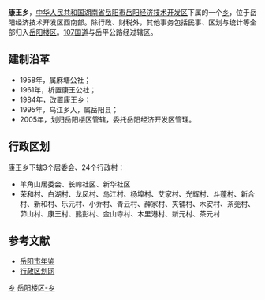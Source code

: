 {{中国乡级行政区<!---乡级行政区专用模板--->
|行政区全称 = 康王乡
|景观照片文件名 = 
|景观照片描述 = 
|位置图文件名 = 
|位置图描述 = 
|汉语拼音 = 
|通用拼音 = 
|上级行政区 = [[湖南省|湖南省]][[岳阳市|岳阳市]][[岳阳楼区|岳阳楼区]]
|行政区类别 = 乡
|行政区划代码 = 430602203
|建置时间 = 1984年
|政府驻地 = 长岭头
|地理坐标 = 
|毗邻 = 
|行政区划 = 27
|村委会 = 24
|居委会 = 3
|总面积 = 76.9平方公里
|户籍人口 = 2.8万
|户籍人口年份 = 2005
|常住人口 = 
|常住人口年份 = 
|人口密度 = 
|GDP = 
|GDP年份 = 
|邮政编码 = 
|电话区号 = 
|时区 = UTC+8（[[东八区|东八区]]）
|官方网站 = 
|网站名称 = 
}}
'''康王乡'''，[[中华人民共和国|中华人民共和国]][[湖南省|湖南省]][[岳阳市|岳阳市]][[岳阳经济技术开发区|岳阳经济技术开发区]]下属的一个[[乡|乡]]，位于岳阳经济技术开发区西南部。除行政、财税外，其他事务包括民事、区划与统计等全部归入[[岳阳楼区|岳阳楼区]]。[[107国道|107国道]]与岳平公路经过辖区。

==建制沿革==
*1958年，属麻塘公社；
*1961年，析置康王公社；
*1984年，改置康王乡；
*1995年，乌江乡入，属岳阳县；
*2005年，划归岳阳楼区管辖，委托岳阳经济开发区管理。

==行政区划==
康王乡下辖3个居委会、24个行政村：
*羊角山居委会、长岭社区、新华社区
*荣和村、白湖村、龙凤村、乌江村、杨埠村、艾家村、光辉村、斗蓬村、新合村、新和村、乐元村、小乔村、青云村、薛家村、夹铺村、木安村、茶蔸村、茆山村、康王村、熊彭村、金山寺村、木里港村、新元村、茶元村

==参考文献==
*[http://www.yysqw.gov.cn/Html/10/1/34/6/365553290.html 岳阳市年鉴]{{dead link|date=2018年2月 |bot=InternetArchiveBot |fix-attempted=yes }}
*[http://www.xzqh.org/html/show.php?contentid=25221 行政区划网] {{Wayback|url=http://www.xzqh.org/html/show.php?contentid=25221 |date=20160308235718 }}

{{湖南小作品}}
{{岳阳楼区行政区划}}
{{岳阳经济技术开发区行政区划}}

[[Category:岳阳楼区行政区划|乡]]
[[Category:岳阳乡镇|岳阳楼区-乡]]